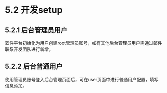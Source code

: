 # 5.2 开发setup

## 5.2.1 后台管理员用户

软件平台初始化为用户创建root管理员账号，如有其他后台管理员用户需通过邮件联系开发团队进行新增。

## 5.2.2 后台普通用户

使用管理员账号登入后台管理页面后，可在user页面中进行普通用户配置，填写信息添加。